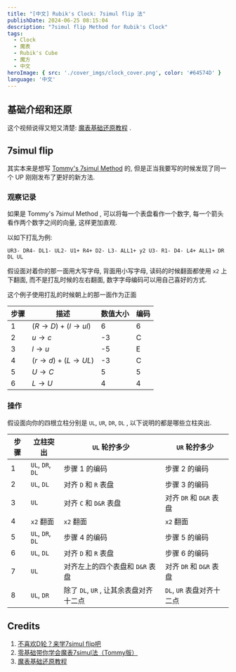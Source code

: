 ```yaml
---
title: "[中文] Rubik's Clock: 7simul flip 法"
publishDate: 2024-06-25 08:15:04
description: "7simul flip Method for Rubik's Clock"
tags:
  - Clock
  - 魔表
  - Rubik's Cube
  - 魔方
  - 中文
heroImage: { src: './cover_imgs/clock_cover.png', color: '#64574D' }
language: '中文'
---
```


## 基础介绍和还原

这个视频说得又短又清楚: [魔表基础还原教程](https://www.bilibili.com/video/BV1pb4y177r4/?p=2&share_source=copy_web&vd_source=715b7965ee40cd347a349e6161f34dfc) .

## 7simul flip

其实本来是想写 [Tommy's 7simul Method](https://www.bilibili.com/video/BV13f421D7uw/?share_source=copy_web&vd_source=715b7965ee40cd347a349e6161f34dfc) 的, 但是正当我要写的时候发现了同一个 UP 刚刚发布了更好的新方法.

### 观察记录

如果是 Tommy's 7simul Method , 可以将每一个表盘看作一个数字, 每一个箭头看作两个数字之间的向量, 这样更加直观.

以如下打乱为例:

`UR3- DR4- DL1- UL2- U1+ R4+ D2- L3- ALL1+ y2 U3- R1- D4- L4+ ALL1+ DR DL UL`

假设面对着你的那一面用大写字母, 背面用小写字母, 读码的时候翻面都使用 `x2` 上下翻面, 而不是打乱时候的左右翻面, 数字字母编码可以用自己喜好的方式.

这个例子使用打乱的时候朝上的那一面作为正面

| 步骤 | 描述                                 | 数值大小 | 编码 |
| ---- | ------------------------------------ | -------- | ---- |
| 1    | $(R\rightarrow D)+(l\rightarrow ul)$ | 6        | 6    |
| 2    | $u\rightarrow c$                     | -3       | C    |
| 3    | $l\rightarrow u$                     | -5       | E    |
| 4    | $(r\rightarrow d)+(L\rightarrow UL)$ | -3       | C    |
| 5    | $U\rightarrow C$                     | 5        | 5    |
| 6    | $L\rightarrow U$                     | 4        | 4    |

### 操作

假设面向你的四根立柱分别是 `UL`, `UR`, `DR`, `DL` , 以下说明的都是哪些立柱突出.

| 步骤 | 立柱突出         | `UL` 轮拧多少                           | `UR` 轮拧多少             |
| ---- | ---------------- | --------------------------------------- | ------------------------- |
| 1    | `UL`, `DR`, `DL` | 步骤 1 的编码                           | 步骤 2 的编码             |
| 2    | `UL`, `DL`       | 对齐 `D` 和 `R` 表盘                    | 步骤 3 的编码             |
| 3    | `UL`             | 对齐 `C` 和 `D&R` 表盘                  | 对齐 `DR` 和 `D&R` 表盘   |
| 4    | `x2` 翻面        | `x2` 翻面                               | `x2` 翻面                 |
| 5    | `UL`, `DR`, `DL` | 步骤 4 的编码                           | 步骤 5 的编码             |
| 6    | `UL`, `DL`       | 对齐 `D` 和 `R` 表盘                    | 步骤 6 的编码             |
| 7    | `UL`             | 对齐左上的四个表盘和 `D&R` 表盘         | 对齐 `DR` 和 `D&R` 表盘   |
| 8    | `UL`, `DR`       | 除了  `DL`, `UR` , 让其余表盘对齐十二点 | `DL`, `UR` 表盘对齐十二点 |



## Credits

1. [不喜欢D轮？来学7simul flip吧](https://www.bilibili.com/video/BV17S421d7K2/?share_source=copy_web&vd_source=715b7965ee40cd347a349e6161f34dfc)
2. [零基础带你学会魔表7simul法（Tommy版）](https://www.bilibili.com/video/BV13f421D7uw/?share_source=copy_web&vd_source=715b7965ee40cd347a349e6161f34dfc)
3. [魔表基础还原教程](https://www.bilibili.com/video/BV1pb4y177r4/?p=2&share_source=copy_web&vd_source=715b7965ee40cd347a349e6161f34dfc)
